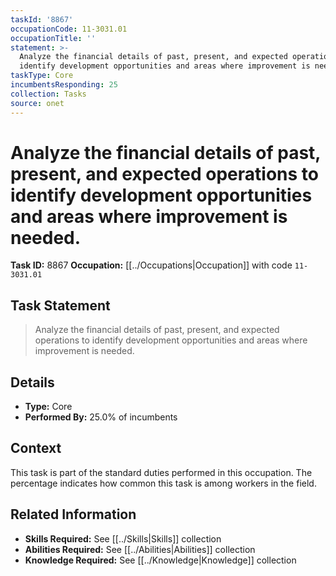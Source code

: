 ```yaml
---
taskId: '8867'
occupationCode: 11-3031.01
occupationTitle: ''
statement: >-
  Analyze the financial details of past, present, and expected operations to
  identify development opportunities and areas where improvement is needed.
taskType: Core
incumbentsResponding: 25
collection: Tasks
source: onet
---
```

# Analyze the financial details of past, present, and expected operations to identify development opportunities and areas where improvement is needed.

**Task ID:** 8867
**Occupation:** [[../Occupations|Occupation]] with code `11-3031.01`

## Task Statement

> Analyze the financial details of past, present, and expected operations to identify development opportunities and areas where improvement is needed.

## Details

- **Type:** Core
- **Performed By:** 25.0% of incumbents

## Context

This task is part of the standard duties performed in this occupation. The percentage indicates how common this task is among workers in the field.

## Related Information

- **Skills Required:** See [[../Skills|Skills]] collection
- **Abilities Required:** See [[../Abilities|Abilities]] collection
- **Knowledge Required:** See [[../Knowledge|Knowledge]] collection
